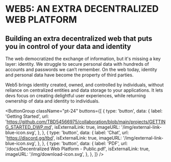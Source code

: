 
# WEB5: AN EXTRA DECENTRALIZED WEB PLATFORM

## Building an extra decentralized web that puts you in control of your data and identity

The web democratized the exchange of information, but it's missing a key layer: identity. We struggle to secure personal data with hundreds of accounts and passwords we can’t remember. On the web today, identity and personal data have become the property of third parties.

Web5 brings <TooltipWrapper trigger="decentralized identity">identity created, owned, and controlled by individuals, without reliance on centralized entities</TooltipWrapper> and data storage to your applications. It lets devs focus on creating delightful user experiences, while returning ownership of data and identity to individuals.

<div
  style={{ marginTop: '3.25rem', marginBottom: '6rem' }}
  className="mx-11 tablet:mx-16 desktop:mx-24 mt-7 desktop:mt-14"
>
  <SwitchIllustration {...content.web5Illustrations} />
</div>

<ButtonGroup
  className="pt-24"
  buttons={[
    {
      type: 'button',
      data: {
        label: 'Getting Started',
        url: 'https://github.com/TBD54566975/collaboration/blob/main/projects/GETTING_STARTED_DWP.md',
        isExternalLink: true,
        imageURL: '/img/external-link-blue-icon.svg',
      },
    },
    {
      type: 'button',
      data: {
        label: 'Chat',
        url: 'https://discord.gg/tbd',
        isExternalLink: true,
        imageURL: '/img/external-link-blue-icon.svg',
      },
    },
    {
      type: 'button',
      data: {
        label: 'PDF',
        url: '/docs/Decentralized Web Platform - Public.pdf',
        isExternalLink: true,
        imageURL: '/img/download-icon.svg',
      },
    },
  ]}
/>
